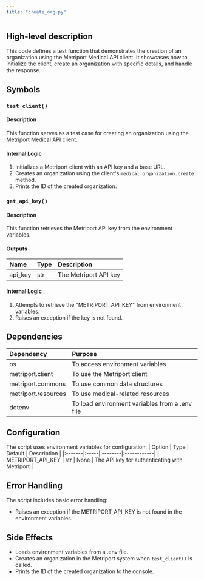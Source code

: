 ```yaml
---
title: "create_org.py"
---
```


## High-level description
This code defines a test function that demonstrates the creation of an organization using the Metriport Medical API client. It showcases how to initialize the client, create an organization with specific details, and handle the response.

## Symbols

### `test_client()`
#### Description
This function serves as a test case for creating an organization using the Metriport Medical API client.

#### Internal Logic
1. Initializes a Metriport client with an API key and a base URL.
2. Creates an organization using the client's `medical.organization.create` method.
3. Prints the ID of the created organization.

### `get_api_key()`
#### Description
This function retrieves the Metriport API key from the environment variables.

#### Outputs
| Name | Type | Description |
|:-----|:-----|:------------|
| api_key | str | The Metriport API key |

#### Internal Logic
1. Attempts to retrieve the "METRIPORT_API_KEY" from environment variables.
2. Raises an exception if the key is not found.

## Dependencies
| Dependency | Purpose |
|:-----------|:--------|
| os | To access environment variables |
| metriport.client | To use the Metriport client |
| metriport.commons | To use common data structures |
| metriport.resources | To use medical-related resources |
| dotenv | To load environment variables from a .env file |

## Configuration
The script uses environment variables for configuration:
| Option | Type | Default | Description |
|:-------|:-----|:--------|:------------|
| METRIPORT_API_KEY | str | None | The API key for authenticating with Metriport |

## Error Handling
The script includes basic error handling:
- Raises an exception if the METRIPORT_API_KEY is not found in the environment variables.

## Side Effects
- Loads environment variables from a .env file.
- Creates an organization in the Metriport system when `test_client()` is called.
- Prints the ID of the created organization to the console.